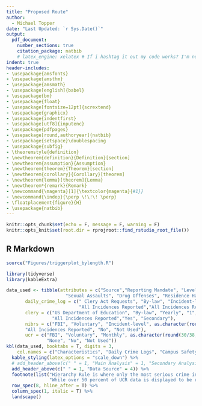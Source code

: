 ```yaml
---
title: "Proposed Route"
author: 
  - Michael Topper
date: "Last Updated: `r Sys.Date()`"
output: 
  pdf_document:
    number_sections: true
    citation_package: natbib
    # latex_engine: xelatex # If i hashtag it out my code works? I'm not sure
indent: true
header-includes:
- \usepackage{amsfonts}
- \usepackage{amsthm}
- \usepackage{amsmath}
- \usepackage[english]{babel}
- \usepackage{bm}
- \usepackage{float}
- \usepackage[fontsize=12pt]{scrextend}
- \usepackage{graphicx}
- \usepackage{indentfirst}
- \usepackage[utf8]{inputenc}
- \usepackage{pdfpages}
- \usepackage[round,authoryear]{natbib}
- \usepackage{setspace}\doublespacing
- \usepackage{subfig}
- \theoremstyle{definition}
- \newtheorem{definition}{Definition}[section]
- \newtheorem{assumption}{Assumption}
- \newtheorem{theorem}{Theorem}[section]
- \newtheorem{corollary}{Corollary}[theorem]
- \newtheorem{lemma}[theorem]{Lemma}
- \newtheorem*{remark}{Remark}
- \newcommand{\magenta}[1]{\textcolor{magenta}{#1}}
- \newcommand{\indep}{\perp \!\!\! \perp}
- \floatplacement{figure}{H}
- \usepackage{natbib}
---
```


```r
knitr::opts_chunk$set(echo = F, message = F, warning = F)
knitr::opts_knit$set(root.dir = rprojroot::find_rstudio_root_file())
```

## R Markdown

```r
source("Figures/triggerplot_bylength.R")
```

\begin{landscape}
```{r, fig.cap= "\\label{trigger_plot}Average number of academic calendar days under moratorium by triggering event of moratorium.", fig.align = "center",fig.width= 44, fig.height= 36, out.width= "80%"}
trigger_plot
```
\end{landscape}


```r
library(tidyverse)
library(kableExtra)

data_used <- tibble(attributes = c("Source","Reporting Mandate", "Level of Aggregation", "Fraction of Sample Reporting Consistently", "Alcohol Violations", 
                      "Sexual Assaults", "Drug Offenses", "Residence Hall Information" ,"Analysis in Paper"),
       daily_crime_log = c(" Clery Act Requests", "By-law", "Incident-level", "1", "All Incidences Reported",
                           "All Incidences Reported","All Incidences Reported", "No", "Main Analysis"),
       clery = c("US Department of Education", "By-law", "Yearly", "1", "All Incidences Reported", "All Incidences",
                 "All Incidences Reported","Yes", "Secondary"),
       nibrs = c("FBI", "Voluntary", "Incident-level", as.character(round(14/38,3)), "Arrests Only", "All Incidences Reported",
       "All Incidences Reported", "No", "Not Used"),
       ucr = c("FBI", "Voluntary", "Monthly", as.character(round(30/38, 3)), "None","Hierarchy Rule",
               "None", "No", "Not Used"))
kbl(data_used, booktabs = T, digits = 3,
    col.names = c("Characteristics", "Daily Crime Logs", "Campus Safety and Security", "NIBRS", "UCR")) %>%
  kable_styling(latex_options = "scale_down") %>%
  # add_header_above(c(" " = 1, "Main Analysis" = 1, "Secondary Analysis" = 1, "Unused" = 2)) %>% 
  add_header_above(c(" " = 1, "Data Source" = 4)) %>% 
  footnote(list("Hierarchy Rule is where only the most serious crime in an incident is reported.",
                "While over 50 percent of UCR data is displayed to be reported consistently, it is actually truly unknown since NAs and 0s are the same.")) %>% 
  row_spec(8, hline_after = T) %>%
  column_spec(1, italic = T) %>% 
  landscape()

```

